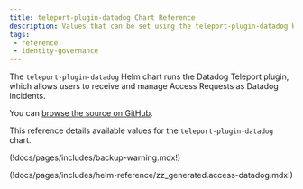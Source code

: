 ```yaml
---
title: teleport-plugin-datadog Chart Reference
description: Values that can be set using the teleport-plugin-datadog Helm chart
tags:
 - reference
 - identity-governance
---
```


The `teleport-plugin-datadog` Helm chart runs the Datadog Teleport plugin, which
allows users to receive and manage Access Requests as Datadog incidents.

You can [browse the source on GitHub](https://github.com/gravitational/teleport/tree/v(=teleport.version=)/examples/chart/access/datadog).

This reference details available values for the `teleport-plugin-datadog` chart.

(!docs/pages/includes/backup-warning.mdx!)

(!docs/pages/includes/helm-reference/zz_generated.access-datadog.mdx!)
